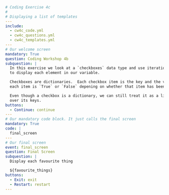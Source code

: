 ```yml
# Coding Exercise 4c
#
# Displaying a list of templates
---
include:
  - cw4c_code.yml
  - cw4c_questions.yml
  - cw4c_templates.yml
---
# Our welcome screen
mandatory: True
question: Coding Workshop 4b
subquestion: |
  In this exercise we look at a `checkboxes` data type and use iteration
  to display each element in our variable.

  Checkboxes are dictionaries.  Each checkbox item is the key and the value of
  each item is `True` or `False` depening on whether that item has been checked or not.

  Even though a checkbox is a dictionary, we can still treat it as a list by iterating
  over its keys.
buttons:
  - Continue: continue
---
# Our mandatory code block. It just calls the final screen
mandatory: True
code: |
  final_screen
---
# Our final screen
event: final_screen
question: Final Screen
subquestion: |
  Display each favourite thing

  ${favourite_things}
buttons:
  - Exit: exit
  - Restart: restart
---
```